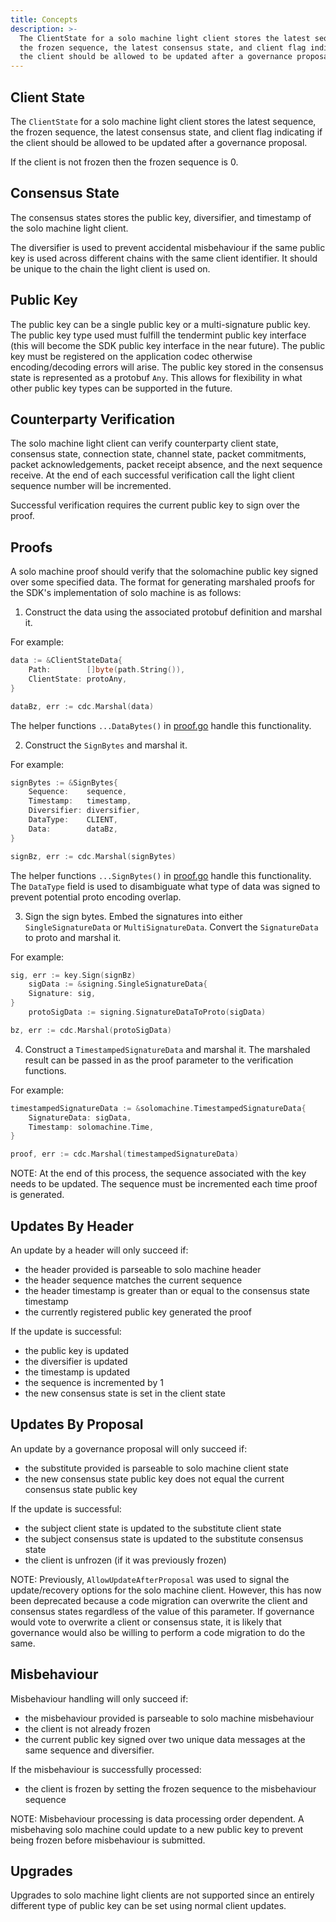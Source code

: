 ```yaml
---
title: Concepts
description: >-
  The ClientState for a solo machine light client stores the latest sequence,
  the frozen sequence, the latest consensus state, and client flag indicating if
  the client should be allowed to be updated after a governance proposal.
---
```


## Client State

The `ClientState` for a solo machine light client stores the latest sequence, the frozen sequence,
the latest consensus state, and client flag indicating if the client should be allowed to be updated
after a governance proposal.

If the client is not frozen then the frozen sequence is 0.

## Consensus State

The consensus states stores the public key, diversifier, and timestamp of the solo machine light client.

The diversifier is used to prevent accidental misbehaviour if the same public key is used across
different chains with the same client identifier. It should be unique to the chain the light client
is used on.

## Public Key

The public key can be a single public key or a multi-signature public key. The public key type used
must fulfill the tendermint public key interface (this will become the SDK public key interface in the
near future). The public key must be registered on the application codec otherwise encoding/decoding
errors will arise. The public key stored in the consensus state is represented as a protobuf `Any`.
This allows for flexibility in what other public key types can be supported in the future.

## Counterparty Verification

The solo machine light client can verify counterparty client state, consensus state, connection state,
channel state, packet commitments, packet acknowledgements, packet receipt absence,
and the next sequence receive. At the end of each successful verification call the light
client sequence number will be incremented.

Successful verification requires the current public key to sign over the proof.

## Proofs

A solo machine proof should verify that the solomachine public key signed
over some specified data. The format for generating marshaled proofs for
the SDK's implementation of solo machine is as follows:

1. Construct the data using the associated protobuf definition and marshal it.

For example:

```go
data := &ClientStateData{
    Path:        []byte(path.String()),
    ClientState: protoAny,
}

dataBz, err := cdc.Marshal(data)
```

The helper functions `...DataBytes()` in [proof.go](https://github.com/cosmos/ibc-go/blob/main/modules/light-clients/06-solomachine/proof.go) handle this
functionality.

2. Construct the `SignBytes` and marshal it.

For example:

```go
signBytes := &SignBytes{
    Sequence:    sequence,
    Timestamp:   timestamp,
    Diversifier: diversifier,
    DataType:    CLIENT,
    Data:        dataBz,
}

signBz, err := cdc.Marshal(signBytes)
```

The helper functions `...SignBytes()` in [proof.go](https://github.com/cosmos/ibc-go/blob/main/modules/light-clients/06-solomachine/proof.go) handle this functionality.
The `DataType` field is used to disambiguate what type of data was signed to prevent potential
proto encoding overlap.

3. Sign the sign bytes. Embed the signatures into either `SingleSignatureData` or `MultiSignatureData`.
   Convert the `SignatureData` to proto and marshal it.

For example:

```go
sig, err := key.Sign(signBz)
    sigData := &signing.SingleSignatureData{
    Signature: sig,
}
    protoSigData := signing.SignatureDataToProto(sigData)

bz, err := cdc.Marshal(protoSigData)
```

4. Construct a `TimestampedSignatureData` and marshal it. The marshaled result can be passed in
   as the proof parameter to the verification functions.

For example:

```go
timestampedSignatureData := &solomachine.TimestampedSignatureData{
    SignatureData: sigData,
    Timestamp: solomachine.Time,
}

proof, err := cdc.Marshal(timestampedSignatureData)
```

NOTE: At the end of this process, the sequence associated with the key needs to be updated.
The sequence must be incremented each time proof is generated.

## Updates By Header

An update by a header will only succeed if:

* the header provided is parseable to solo machine header
* the header sequence matches the current sequence
* the header timestamp is greater than or equal to the consensus state timestamp
* the currently registered public key generated the proof

If the update is successful:

* the public key is updated
* the diversifier is updated
* the timestamp is updated
* the sequence is incremented by 1
* the new consensus state is set in the client state

## Updates By Proposal

An update by a governance proposal will only succeed if:

* the substitute provided is parseable to solo machine client state
* the new consensus state public key does not equal the current consensus state public key

If the update is successful:

* the subject client state is updated to the substitute client state
* the subject consensus state is updated to the substitute consensus state
* the client is unfrozen (if it was previously frozen)

NOTE: Previously, `AllowUpdateAfterProposal` was used to signal the update/recovery options for the solo machine client.  However, this has now been deprecated because a code migration can overwrite the client and consensus states regardless of the value of this parameter. If governance would vote to overwrite a client or consensus state, it is likely that governance would also be willing to perform a code migration to do the same.

## Misbehaviour

Misbehaviour handling will only succeed if:

* the misbehaviour provided is parseable to solo machine misbehaviour
* the client is not already frozen
* the current public key signed over two unique data messages at the same sequence and diversifier.

If the misbehaviour is successfully processed:

* the client is frozen by setting the frozen sequence to the misbehaviour sequence

NOTE: Misbehaviour processing is data processing order dependent. A misbehaving solo machine
could update to a new public key to prevent being frozen before misbehaviour is submitted.

## Upgrades

Upgrades to solo machine light clients are not supported since an entirely different type of
public key can be set using normal client updates.
